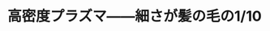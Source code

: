 ﻿---
title: "高密度プラズマ――細さが髪の毛の1/10"
category: "工学院"
vol: 17
interviewee: "石井 彰三 "
url: ""
tags: []
pdf: "17-8.pdf"
career: ""
preface: "------------"
---
